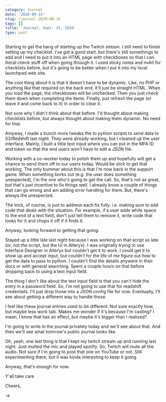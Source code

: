 ```yaml
---
category: Journal
date: '2020-09-15'
slug: /journal-2020-09-15
tags: []
title: 'Journal: Sept. 15, 2020'
type: post
---
```



Starting to get the hang of starting up the Twitch stream. I still need to finish setting up my checklist. I've got a good start, but there's still somethings to add and I need to put it into an HTML page with checkboxes so that I can literal check stuff off when going through it. I used sticky notes and nvAlt for checklists before, but it's going to be better when I put it into my local launchpad web site. 

The cool thing about it is that it doesn't have to be dynamic. Like, no PHP or anything like that required on the back end, it'll just be straight HTML. When you load the page, the checkboxes will be unchecked. Then you just check them down when completing the items. Finally, just refresh the page (or leave it and come back to it) in order to clear it. 

Not sure why I didn't think about that before. I'd thought about making checklists before, but always thought about making them dynamic. No need for that. 

Amyway, I made a bunch more tweaks the to python scripts to send data to S3/Redshift last night. They were already working, but I cleaned up the user interface. Mainly, I built a little text input where you can put in the MFA ID and token so that the end users won't have to edit a JSON file. 

Working with a co-worker today to polish them up and hopefully will get a chance to send them off to our users today. Would be slick to get that working. The only bummer about this is that I'm now back in the support game. When something borks out (e.g. the user does something unexpected), I'm the one who's going to get the call. So, that's not as great, but that's just incentive to fix things well. I already know a couple of things that can go wrong and am adding error handling for them. But, there's always the unexpected. 

The trick, of course, is just to address each fix fully. i.e. making sure to add code that deals with the situation. For example, if a user adds white space to the end of a text field, don't just tell them to remove it, write code that looks for it and chops it off if it finds it. 

Anyway, looking forward to getting that going. 

Stayed up a little late last night because I was working on that script so late (or, not the script, but the UI in Alteryx). I was originally trying to use Interface Designer in Alteryx but couldn't get it to work. I could get it to show up and accept input, but couldn't for the life of me figure out how to get the data to pass to python. I couldn't find the details anywere in their docs or with general searching. Spent a couple hours on that before dropping back to using a text input field. 

The thing I don't like about the text input field is that you can't hide the entry in a password field. So, I'm not going to use that for readshift credentails. I'll just drop those into a JSON config file for now. Eventually, I'll see about getting a different way to handle those. 

I feel like these journal entries used to be different. Not sure exactly how, but maybe less work talk. Makes me wonder if it's because I'm casting? I mean, I know that has an effect, but maybe it's bigger than I realized?

I'm going to write in the journal privately today and we'll see about that. And then we'll see what tomrrow's public journal looks like. 

Oh, yeah, one last thing is that I kept my twitch stream up and running last night. Just mutted the mic and played spotify. So, Twitch will mute all the audio. Not sure if I'm going to post that one on YouTube or not. Still experimenting there, but it was kinda interesting to keep it going. 

Anyway, that's enough for now. 

Y'all take care

Cheers,

-a
